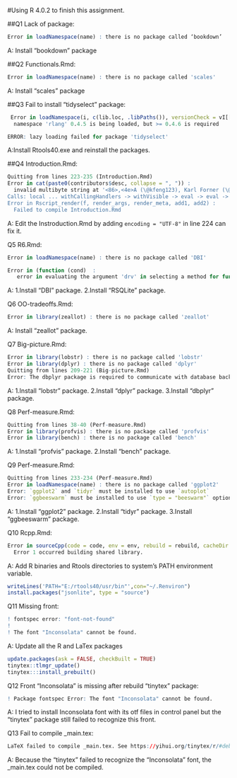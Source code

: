 #Using R 4.0.2 to finish this assignment.

##Q1 Lack of package:
```R
Error in loadNamespace(name) : there is no package called ‘bookdown’
```
A: Install "bookdown" package

##Q2 Functionals.Rmd:
```R
Error in loadNamespace(name) : there is no package called 'scales'
```
A: Install "scales" package


##Q3 Fail to install "tidyselect" package:
```R
 Error in loadNamespace(i, c(lib.loc, .libPaths()), versionCheck = vI[[i]]) : 
  namespace 'rlang' 0.4.5 is being loaded, but >= 0.4.6 is required
```
```R
ERROR: lazy loading failed for package 'tidyselect'
```
A:Install Rtools40.exe and reinstall the packages.

##Q4 Introduction.Rmd:
```R
Quitting from lines 223-235 (Introduction.Rmd) 
Error in cat(paste0(contributors$desc, collapse = ", ")) : 
  invalid multibyte string at '<86>,<4e>A (\@kfeng123), Karl Forner (\@kforner), Kirill Sevastyanenko (\@kirillseva), Brian Knaus (\@knausb), Kirill M眉ller (\@krlmlr), Kriti Sen Sharma (\@ksens), Kai Tang (鍞愭伜锛<89>,NA (\@ktang), Kevin Wright (\@kwstat), suo.lawrence.liu@gmail.com (\@Lawrence-Liu), \@ldfmrails, Kevin Kainan Li (\@legendre6891), Rachel Severson (\@leighseverson), Laurent Gatto (\@lgatto), C. Jason Liang (\@liangcj), Steve Lianoglou (\@lianos), Yongfu Liao (\@liao961120), Likan (\@likanzhan), \@lindbrook, Lingbing Feng (\@Lingbing), Marcel Ramos (\@LiNk-NY), Zhongpeng Lin (\@linzhp), Lionel Henry (\@lionel-), Llu铆s (\@llrs), myq (\@lrcg), Luke W Johnston (\@lwjohnst86), Kevin Lynagh (\@lynaghk), \@MajoroMask, Malcolm Barrett (\@malcolmbarrett), \@mannyishere, \@mascaretti, Matt (\@mattbaggott), Matthew Grogan (\@mattgrogan), \@matthewhillary, Matthieu Gomez (\@matthieugomez), Matt Malin (\@mattmalin), Mauro Lepore (\@maurolepore), Max Ghenis (\@MaxGhenis), M
Calls: local ... withCallingHandlers -> withVisible -> eval -> eval -> cat
Error in Rscript_render(f, render_args, render_meta, add1, add2) : 
  Failed to compile Introduction.Rmd
```
A:
Edit the Instroduction.Rmd by adding ```encoding = "UTF-8"``` in line 224 can fix it.


Q5 R6.Rmd:
```R
Error in loadNamespace(name) : there is no package called 'DBI'
```
```R
Error in (function (cond)  : 
   error in evaluating the argument 'drv' in selecting a method for function 'dbConnect': there is no package called 'RSQLite'
```
A:
1.Install "DBI" package.
2.Install "RSQLite" package.


Q6 OO-tradeoffs.Rmd:
```R
Error in library(zeallot) : there is no package called 'zeallot'
```

A:
Install "zeallot" package.

Q7 Big-picture.Rmd:
```R
Error in library(lobstr) : there is no package called 'lobstr'
Error in library(dplyr) : there is no package called 'dplyr'
Quitting from lines 209-221 (Big-picture.Rmd) 
Error: The dbplyr package is required to communicate with database backends.
```
A:
1.Install "lobstr" package.
2.Install "dplyr" package.
3.Install "dbplyr" package.

Q8 Perf-measure.Rmd:
```R
Quitting from lines 38-40 (Perf-measure.Rmd) 
Error in library(profvis) : there is no package called 'profvis'
Error in library(bench) : there is no package called 'bench'
```
A:
1.Install "profvis" package.
2.Install "bench" package.

Q9 Perf-measure.Rmd:
```R
Quitting from lines 233-234 (Perf-measure.Rmd) 
Error in loadNamespace(name) : there is no package called 'ggplot2'
Error: `ggplot2` and `tidyr` must be installed to use `autoplot`
Error: `ggbeeswarm` must be installed to use `type = "beeswarm"` option
```
A:
1.Install "ggplot2" package.
2.Install "tidyr" package.
3.Install "ggbeeswarm" package.

Q10 Rcpp.Rmd:
```R
Error in sourceCpp(code = code, env = env, rebuild = rebuild, cacheDir = cacheDir,  : 
  Error 1 occurred building shared library.
```

A:
Add R binaries and Rtools directories to system's PATH environment variable.
```R
writeLines('PATH="E:/rtools40/usr/bin"',con="~/.Renviron")
install.packages("jsonlite", type = "source")
```
Q11 Missing front:
```R
! fontspec error: "font-not-found"
! 
! The font "Inconsolata" cannot be found.
```
A:
Update all the R and LaTex packages
```R
update.packages(ask = FALSE, checkBuilt = TRUE)
tinytex::tlmgr_update()
tinytex:::install_prebuilt()
```
Q12 Front "Inconsolata" is missing after rebuild "tinytex" package:
```R
! Package fontspec Error: The font "Inconsolata" cannot be found.
```
A:
I tried to install Inconsolata font with its otf files in control panel but the "tinytex" package still failed to recognize this front.



Q13 Fail to compile _main.tex:
```R
LaTeX failed to compile _main.tex. See https://yihui.org/tinytex/r/#debugging for debugging tips. See _main.log for more info.
```

A:
Because the "tinytex" failed to recognize the "Inconsolata" font, the _main.tex could not be compiled.




























